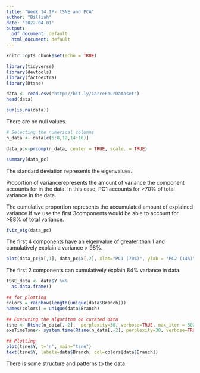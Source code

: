 ---
title: "Week 14 IP- tSNE and PCA"
author: "Billiah"
date: '2022-04-01'
output:
  pdf_document: default
  html_document: default
---

```{r setup, include=FALSE}
knitr::opts_chunk$set(echo = TRUE)
```

```{r Libraries}
library(tidyverse)
library(devtools)
library(factoextra)
library(Rtsne)
```

```{r Loading and previewing data}
data <- read.csv("http://bit.ly/CarreFourDataset")
head(data)
```

```{r Checking for null values}
sum(is.na(data))
```
There are no null values.


```{r PCA}
# Selecting the numerical columns
n_data <- data[c(6:8,12,14:16)]

data_pc<-prcomp(n_data, center = TRUE, scale. = TRUE)

summary(data_pc)
```
The standard deviation represents the eigenvalues.

Proportion of variancerepresents the amount of variance the component accounts for in the data. In this case, PC1 accounts for >70% of total variance in the data.

The cumulative proportion represents the accumulated amount of explained variance.If we use the first 3components would be able to account for >98% of total variance.


```{r Plotting }
fviz_eig(data_pc)
```
The first 4 components have an elgenvalue of greater than 1 and cumulatively explain a variance > 98%.


```{r Plotting PCA Using 2 components}
plot(data_pc$x[,1], data_pc$x[,2], xlab="PC1 (70%)", ylab = "PC2 (14%)", main = "PC1 / PC2 - plot")
```
The first 2 components can cumulatively explain 84% variance in data.

```{r Using t-SNE for Visualization}
tSNE_data <- data$Y %>% 
  as.data.frame()

```

```{r}
## for plotting
colors = rainbow(length(unique(data$Branch)))
names(colors) = unique(data$Branch)

## Executing the algorithm on curated data
tsne <- Rtsne(n_data[,-2],  perplexity=30, verbose=TRUE, max_iter = 500)
exeTimeTsne<- system.time(Rtsne(n_data[,-2], perplexity=30, verbose=TRUE, max_iter = 500))

## Plotting
plot(tsne$Y, t='n', main="tsne")
text(tsne$Y, labels=data$Branch, col=colors[data$Branch])
```
There is some structure and patterns to the data.
